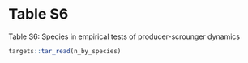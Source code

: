 # Table S6

Table S6: Species in empirical tests of producer-scrounger dynamics

```r
targets::tar_read(n_by_species)
```
